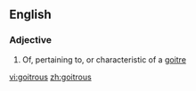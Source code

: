 ==English==

===Adjective===
{{en-adj}}

# Of, pertaining to, or characteristic of a [[goitre]]

[[vi:goitrous]]
[[zh:goitrous]]
